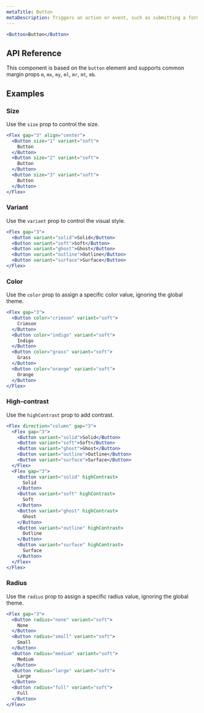 ```yaml
---
metaTitle: Button
metaDescription: Triggers an action or event, such as submitting a form or opening a dialog.
---
```


```jsx live=true
<Button>Button</Button>
```

## API Reference

This component is based on the `button` element and supports common margin props `m`, `mx`, `my`, `ml`, `mr`, `mt`, `mb`.

<ThemesPropsTable name="button" />

## Examples

### Size

Use the `size` prop to control the size.

```jsx live=true
<Flex gap="3" align="center">
  <Button size="1" variant="soft">
    Button
  </Button>
  <Button size="2" variant="soft">
    Button
  </Button>
  <Button size="3" variant="soft">
    Button
  </Button>
</Flex>
```

### Variant

Use the `variant` prop to control the visual style.

```jsx live=true
<Flex gap="3">
  <Button variant="solid">Solid</Button>
  <Button variant="soft">Soft</Button>
  <Button variant="ghost">Ghost</Button>
  <Button variant="outline">Outline</Button>
  <Button variant="surface">Surface</Button>
</Flex>
```

### Color

Use the `color` prop to assign a specific color value, ignoring the global theme.

```jsx live=true
<Flex gap="3">
  <Button color="crimson" variant="soft">
    Crimson
  </Button>
  <Button color="indigo" variant="soft">
    Indigo
  </Button>
  <Button color="grass" variant="soft">
    Grass
  </Button>
  <Button color="orange" variant="soft">
    Orange
  </Button>
</Flex>
```

### High-contrast

Use the `highContrast` prop to add contrast.

```jsx live=true
<Flex direction="column" gap="3">
  <Flex gap="3">
    <Button variant="solid">Solid</Button>
    <Button variant="soft">Soft</Button>
    <Button variant="ghost">Ghost</Button>
    <Button variant="outline">Outline</Button>
    <Button variant="surface">Surface</Button>
  </Flex>
  <Flex gap="3">
    <Button variant="solid" highContrast>
      Solid
    </Button>
    <Button variant="soft" highContrast>
      Soft
    </Button>
    <Button variant="ghost" highContrast>
      Ghost
    </Button>
    <Button variant="outline" highContrast>
      Outline
    </Button>
    <Button variant="surface" highContrast>
      Surface
    </Button>
  </Flex>
</Flex>
```

### Radius

Use the `radius` prop to assign a specific radius value, ignoring the global theme.

```jsx live=true
<Flex gap="3">
  <Button radius="none" variant="soft">
    None
  </Button>
  <Button radius="small" variant="soft">
    Small
  </Button>
  <Button radius="medium" variant="soft">
    Medium
  </Button>
  <Button radius="large" variant="soft">
    Large
  </Button>
  <Button radius="full" variant="soft">
    Full
  </Button>
</Flex>
```
